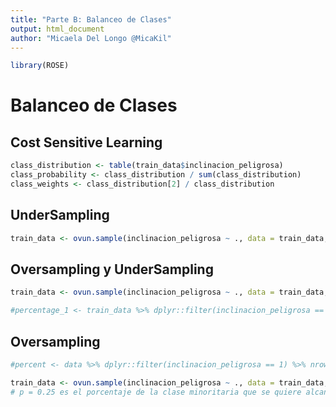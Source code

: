 ```yaml
---
title: "Parte B: Balanceo de Clases"
output: html_document
author: "Micaela Del Longo @MicaKil"
---
```


```r
library(ROSE)
```

# Balanceo de Clases

## Cost Sensitive Learning

```r
class_distribution <- table(train_data$inclinacion_peligrosa)
class_probability <- class_distribution / sum(class_distribution)
class_weights <- class_distribution[2] / class_distribution
```

## UnderSampling

```r
train_data <- ovun.sample(inclinacion_peligrosa ~ ., data = train_data, method = "under")$data  # default p = 0.5
```

## Oversampling y UnderSampling

```r
train_data <- ovun.sample(inclinacion_peligrosa ~ ., data = train_data, method = "both")$data

#percentage_1 <- train_data %>% dplyr::filter(inclinacion_peligrosa == 1) %>% nrow() / nrow(train_data) * 100
```

## Oversampling

```r
#percent <- data %>% dplyr::filter(inclinacion_peligrosa == 1) %>% nrow() / nrow(data) * 100

train_data <- ovun.sample(inclinacion_peligrosa ~ ., data = train_data, method = "over", p = 0.25)$data
# p = 0.25 es el porcentaje de la clase minoritaria que se quiere alcanzar
```
